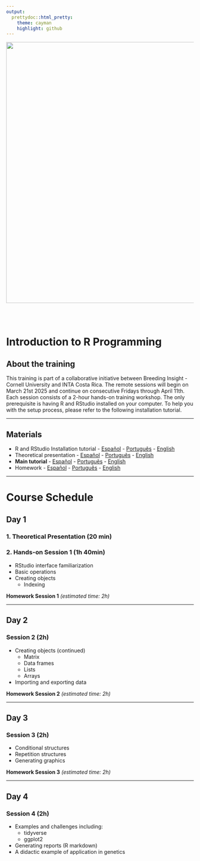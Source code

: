 ```yaml
---
output:
  prettydoc::html_pretty:
    theme: cayman
    highlight: github
---
```


<center><img src="logos/logos.png" width="700" /></center>

<br>
<br>

# Introduction to R Programming

## About the training

This training is part of a collaborative initiative between Breeding Insight - Cornell University and INTA Costa Rica. The remote sessions will begin on March 21st 2025 and continue on consecutive Fridays through April 11th. Each session consists of a 2-hour hands-on training workshop. The only prerequisite is having R and RStudio installed on your computer. To help you with the setup process, please refer to the following installation tutorial.

---

## Materials

* R and RStudio Installation tutorial - [Español](Installation_Tutorial-Espanol.html) - [Português](Installation_Tutorial-Portugues.html) - [English](Installation_Tutorial2-English.html)
* Theoretical presentation - [Español](wait.html) - [Português](wait.html) - [English](wait.html)
* **Main tutorial** - [Español](wait.html) - [Português](wait.html) - [English](wait.html)
* Homework - [Español](wait.html) - [Português](wait.html) - [English](wait.html)

---

# Course Schedule

## Day 1
### 1. Theoretical Presentation (20 min)

### 2. Hands-on Session 1 (1h 40min)
* RStudio interface familiarization
* Basic operations
* Creating objects
    + Indexing

**Homework Session 1** *(estimated time: 2h)*

---

## Day 2
### Session 2 (2h)
* Creating objects (continued)
    + Matrix
    + Data frames
    + Lists
    + Arrays
* Importing and exporting data

**Homework Session 2** *(estimated time: 2h)*

---

## Day 3
### Session 3 (2h)
* Conditional structures
* Repetition structures
* Generating graphics

**Homework Session 3** *(estimated time: 2h)*

---

## Day 4
### Session 4 (2h)
* Examples and challenges including:
    + tidyverse
    + ggplot2
* Generating reports (R markdown)
* A didactic example of application in genetics




